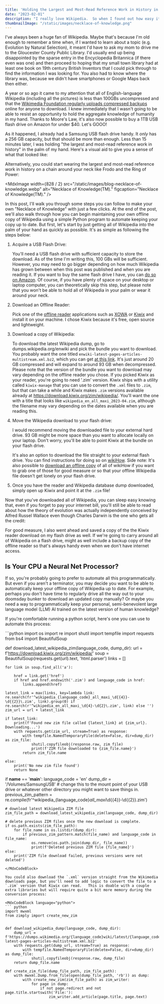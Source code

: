 ```yaml
---
title: 'Holding the Largest and Most-Read Reference Work in History in the Palm of Your Hand'
date: "2023-02-01"
description: "I really love Wikipedia.  So when I found out how easy it was to download a copy of the entirety of Wikipedia, I was powerless to resist the opportunity to hold the aggregate knowledge of humanity in the palm of my hand."
thumbnailImage: "/static/images/necklace-of-knowledge.png"
---
```


I've always been a huge fan of Wikipedia.  Maybe that's because I'm old enough to remember a time when, if I wanted to learn about a topic (e.g. Evolution by Natural Selection), it meant I'd have to ask my mom to drive me to the Gloucester County Public Library.   I'd usually end up being disappointed by the sparse entry in the Encyclopedia Britannica (if there even was one) and then proceed to hoping that my small town library had at least one book on 19th century British Inventors that I could pick through to find the information I was looking for.   You also had to know where the library was, because we didn't have smartphones or Google Maps back then either.

A year or so ago it came to my attention that all of English-language Wikipedia (including all the pictures) is less than 100GBs uncompressed and that the [Wikimedia Foundation regularly uploads compressed backups](https://en.wikipedia.org/wiki/Wikipedia:Database_download) online for anyone to download.   I knew immediately that I wasn't going to be able to resist an opportunity to hold the aggregate knowledge of humanity in my hand.   Thanks to Moore's Law, it's also now possible to buy a 1TB USB flash drive on Amazon for under $40.  Let's GOOO!

As it happened, I already had a Samsung USB flash drive handy.   It *only* has a 256 GB capacity, but that should be more than enough.  Less than 15 minutes later, I was holding "the largest and most-read reference work in history" in the palm of my hand.  Here's a visual aid to give you a sense of what that looked like:

<MdxImage
    src="/static/images/blog-me-and-wikipedia.webp"
    alt="Me and Wikipedia."
    figcaption="Me and Wikipedia."
/>

Alternatively, you could start wearing the largest and most-read reference work in history on a chain around your neck like Frodo and the Ring of Power:

<MdxImage
    width={828 / 2}
	src="/static/images/blog-necklace-of-knowledge.webp"
    alt="Necklace of Knowledge(TM)."
	figcaption="Necklace of Knowledge(TM)."
/>

In this post, I'll walk you through some steps you can follow to make your own "Necklace of Knowledge" with just a few clicks.   At the end of the post, we'll also walk through how you can begin maintaining your own offline copy of Wikipedia using a simple Python program to automate keeping your copy up to date.   But first, let's start by just getting all of Wikipedia into the palm of your hand as quickly as possible.   It's as simple as following the steps below:

1. Acquire a USB Flash Drive:
   
   You'll need a USB flash drive with sufficient capacity to store the download.  As of the time I'm writing this, 100 GBs will be sufficient.   However, you may need to go bigger depending on how much Wikipedia has grown between when this post was published and when you are reading it.  If you want to buy the same flash drive I have, you can [do so on Amazon](https://www.amazon.com/Samsung-MUF-128AB-AM-Plus-128GB/dp/B07D7Q41PM/ref=sr_1_9?crid=1H05RAA0OEWWK&keywords=usb%2Bexternal%2Bstorage%2Bsamsung%2B1tb&qid=1681235199&sprefix=usb%2Bexternal%2Bstorage%2Bsamsung%2B1tb%2Caps%2C137&sr=8-9&th=1).  Of course, if you have plenty of space on your desktop or laptop computer, you can theoretically skip this step, but please note that you won't be able to hold all of Wikipedia in your palm or wear it around your neck.  
   
2. Download an Offline Reader:
   
   Pick one of the [offline reader](https://en.wikipedia.org/wiki/Wikipedia:Database_download#Offline_Wikipedia_readers) applications such as [XOWA](http://xowa.org/home/wiki/Help/Download_XOWA.html) or [Kiwix](https://www.kiwix.org/en/) and install it on your machine.  I chose Kiwix because it's free, open source and lightweight.  
   
3. Download a copy of Wikipedia:
   
   To download the latest Wikipedia dump, go to dumps.wikipedia.org/enwiki and pick the bundle you want to download.   You probably want the one titled `enwiki-latest-pages-articles-multistream.xml.bz2`, which you can get [at this link](https://dumps.wikimedia.org/enwiki/latest/enwiki-latest-pages-articles-multistream.xml.bz2).  It's just around 20 GB compressed and will expand to around 93 GB when decompressed.   Please note that the version of the bundle you want to download may vary depending on the offline reader you chose.  If you picked Kiwix as your reader, you're going to need '.zim' version.   Kiwix ships with a utility called `kiwix-manage` that you can use to convert the `.xml` files to `.zim`, but that can take a while and Kiwix makes `.zim` versions available already at https://download.kiwix.org/zim/wikipedia/.   You'll want the one with a title that looks like `wikipedia_en_all_maxi_2023-04.zim`, although the filename may vary depending on the dates available when you are reading this.   
   
4. Move the Wikipedia download to your flash drive:
   
   I would recommend moving the downloaded file to your external hard drive.  93 GB might be more space than you want to allocate locally on your laptop.   Don't worry, you'll be able to point Kiwix at the bundle on your flash drive.
   
   It's also an option to download the file straight to your external flash drive.   You can find instructions for doing so on [wikiHow](https://www.wikihow.com/Download-Directly-to-a-Flash-Drive).  Side note: It's also possible to [download an offline copy](https://download.kiwix.org/zim/wikihow/) of all of wikiHow if you want to grab one of those for good measure or so that your offline Wikipedia file doesn't get lonely on your flash drive. 
   
5. Once you have the reader and Wikipedia database dump downloaded, simply open up Kiwix and point it at the `.zim` file!   

Now that you've downloaded all of Wikipedia, you can sleep easy knowing that, even if you forget to pay your internet bill, you'll still be able to read about how the theory of evolution was actually independently conceived by Alfred Russel Wallace even though Charles Darwin is the one who gets all the credit:

<MdxImage
    src="/static/images/blog-wikipedia-evolution.webp"
    alt="Poor Alfred..."
	figcaption="Poor Alfred..."
/>

For good measure, I also went ahead and saved a copy of the the Kiwix reader download on my flash drive as well.  If we're going to carry around all of Wikipedia on a flash drive, might as well include a backup copy of the offline reader so that's always handy even when we don't have internet access. 

## Is Your CPU a Neural Net Processor?

If so, you're probably going to prefer to automate all this programmatically.  But even if you aren't a terminator, you may decide you want to be able to automatically keep your offline copy of Wikipedia up to date.  For example, perhaps you don't have time to regularly drive all the way out to your doomsday bunker to download an updated copy manually?   Or maybe you need a way to programmatically keep your personal, semi-benevolent large language model (LLM) AI trained on the latest version of human knowledge?

If you're comfortable running a python script, here's one you can use to automate this process:

<MdxCodeBlock language="python">
```python
import os
import re
import shutil
import tempfile
import requests
from bs4 import BeautifulSoup

def download_latest_wikipedia_zim(language_code, dump_dir):
	url = f'https://download.kiwix.org/zim/wikipedia/'
	soup = BeautifulSoup(requests.get(url).text, 'html.parser')
	links = []

	for link in soup.find_all('a'):

		href = link.get('href')
		if href and href.endswith('.zim') and language_code in href:
			links.append(href)

	latest_link = max(links, key=lambda link: re.search(fr'^wikipedia_{language_code}_all_maxi_\d{{4}}-\d{{2}}\.zim', link).group(0) if re.search(r'^wikipedia_en_all_maxi_\d{4}-\d{2}\.zim', link) else '')
	zim_url = url + latest_link

	if latest_link:
		print(f'Found new zim file called {latest_link} at {zim_url}. Downloading...')
		with requests.get(zim_url, stream=True) as response:
			with tempfile.NamedTemporaryFile(delete=False, dir=dump_dir) as zim_file:
				shutil.copyfileobj(response.raw, zim_file)
				print(f'ZIM file downloaded to {zim_file.name}')
			return zim_file.name

	else:
		print('No new zim file found')
		return None

if __name__ == '__main__':
	language_code = 'en'
	dump_dir = '/Volumes/SamsungUSB' # change this to the mount point of your USB drive or whatever other directory you might want to save things in.
	previous_zim_pattern = re.compile(fr'^wikipedia_{language_code}_all_maxi_\d{{4}}-\d{{2}}\.zim')

	# download latest Wikipedia ZIM file
	zim_file_path = download_latest_wikipedia_zim(language_code, dump_dir)

	# delete previous ZIM files once the new download is complete.
	if os.path.exists(zim_file_path):
		for file_name in os.listdir(dump_dir):
			if previous_zim_pattern.match(file_name) and language_code in file_name:
				os.remove(os.path.join(dump_dir, file_name))
				print(f'Deleted previous ZIM file {file_name}')
	else:
		print('ZIM file download failed, previous versions were not deleted')			
```
</MdxCodeBlock>

You could also download the `.xml` version straight from the Wikimedia downloads page, but you'll need to add logic to convert the file to a `.zim` version that Kiwix can read.   This is doable with a couple extra libraries but will require quite a bit more memory during the conversion process:

<MdxCodeBlock language="python">
``` python
import mwxml
from zimply import create_new_zim


def download_wikipedia_dump(language_code, dump_dir):
	dump_url = f'https://dumps.wikimedia.org/{language_code}wiki/latest/{language_code}wiki-latest-pages-articles-multistream.xml.bz2'
	with requests.get(dump_url, stream=True) as response:
		with tempfile.NamedTemporaryFile(delete=False, dir=dump_dir) as dump_file:
			shutil.copyfileobj(response.raw, dump_file)
	return dump_file.name

def create_zim_file(dump_file_path, zim_file_path):
	with mwxml.Dump.from_file(open(dump_file_path, 'rb')) as dump:
		with create_new_zim(zim_file_path) as zim_writer:
			for page in dump:
				if not page.redirect and not page.title.startswith('File:'):
					zim_writer.add_article(page.title, page.text)
```
</MdxCodeBlock>